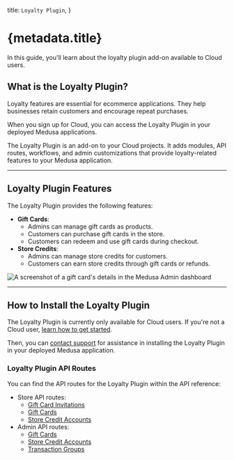   title: `Loyalty Plugin`,
}

# {metadata.title}

In this guide, you'll learn about the loyalty plugin add-on available to Cloud users.

## What is the Loyalty Plugin?

Loyalty features are essential for ecommerce applications. They help businesses retain customers and encourage repeat purchases.

When you sign up for Cloud, you can access the Loyalty Plugin in your deployed Medusa applications.

The Loyalty Plugin is an add-on to your Cloud projects. It adds modules, API routes, workflows, and admin customizations that provide loyalty-related features to your Medusa application.

---

## Loyalty Plugin Features

The Loyalty Plugin provides the following features:

- **Gift Cards**:
    - Admins can manage gift cards as products.
    - Customers can purchase gift cards in the store.
    - Customers can redeem and use gift cards during checkout.
- **Store Credits**:
    - Admins can manage store credits for customers.
    - Customers can earn store credits through gift cards or refunds.

![A screenshot of a gift card's details in the Medusa Admin dashboard](https://res.cloudinary.com/dza7lstvk/image/upload/v1750235297/Cloud/CleanShot_2025-06-18_at_11.27.44_2x_zwrily.png)

---

## How to Install the Loyalty Plugin

The Loyalty Plugin is currently only available for Cloud users. If you're not a Cloud user, [learn how to get started](../page.mdx#sign-up-for-cloud).

Then, you can [contact support](../support/page.mdx) for assistance in installing the Loyalty Plugin in your deployed Medusa application.

### Loyalty Plugin API Routes

You can find the API routes for the Loyalty Plugin within the API reference:

- Store API routes:
  - [Gift Card Invitations](!api!/store#gift-card-invitations)
  - [Gift Cards](!api!/store#gift-cards)
  - [Store Credit Accounts](!api!/store#store-credit-accounts)
- Admin API routes:
  - [Gift Cards](!api!/admin#gift-cards)
  - [Store Credit Accounts](!api!/admin#store-credit-accounts)
  - [Transaction Groups](!api!/admin#transaction-groups)
